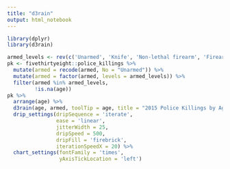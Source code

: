 ```yaml
---
title: "d3rain"
output: html_notebook
---
```



```r
library(dplyr)
library(d3rain)

armed_levels <- rev(c('Unarmed', 'Knife', 'Non-lethal firearm', 'Firearm'))
pk <- fivethirtyeight::police_killings %>% 
  mutate(armed = recode(armed, No = "Unarmed")) %>% 
  mutate(armed = factor(armed, levels = armed_levels)) %>% 
  filter(armed %in% armed_levels,
         !is.na(age))
pk %>% 
  arrange(age) %>% 
  d3rain(age, armed, toolTip = age, title = "2015 Police Killings by Age, Armed Status") %>% 
  drip_settings(dripSequence = 'iterate',
                ease = 'linear',
                jitterWidth = 25,
                dripSpeed = 500,
                dripFill = 'firebrick',
                iterationSpeedX = 20) %>% 
  chart_settings(fontFamily = 'times',
                 yAxisTickLocation = 'left')  
```
